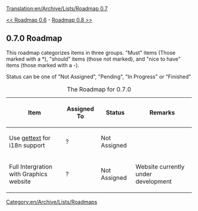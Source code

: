 [[Translation:en/Archive/Lists/Roadmap 0.7]]
[[Category:en/Archive/Lists/Roadmaps]]

[[en/Archive/Lists/Roadmap 0.6|<< Roadmap 0.6]] - [[en/Archive/Lists/Roadmap 1.0|Roadmap 0.8 >>]]
== 0.7.0 Roadmap ==

This roadmap categorizes items in three groups. "Must" items (Those marked with a *), "should" items (those not marked), and "nice to have" items (those marked with a -).

Status can be one of "Not Assigned", "Pending", "In Progress" or "Finished" 

{| border="1"
|+ The Roadmap for 0.7.0
|-
! Item !! Assigned To !! Status !! Remarks
|-
|Use [http://www.gnu.org/software/gettext/ gettext] for i18n support || ?
!class="unclaimed" | Not Assigned || 
|-
|Full Intergration with Graphics website || ?
!class="unclaimed" | Not Assigned || Website currently under development
|}
